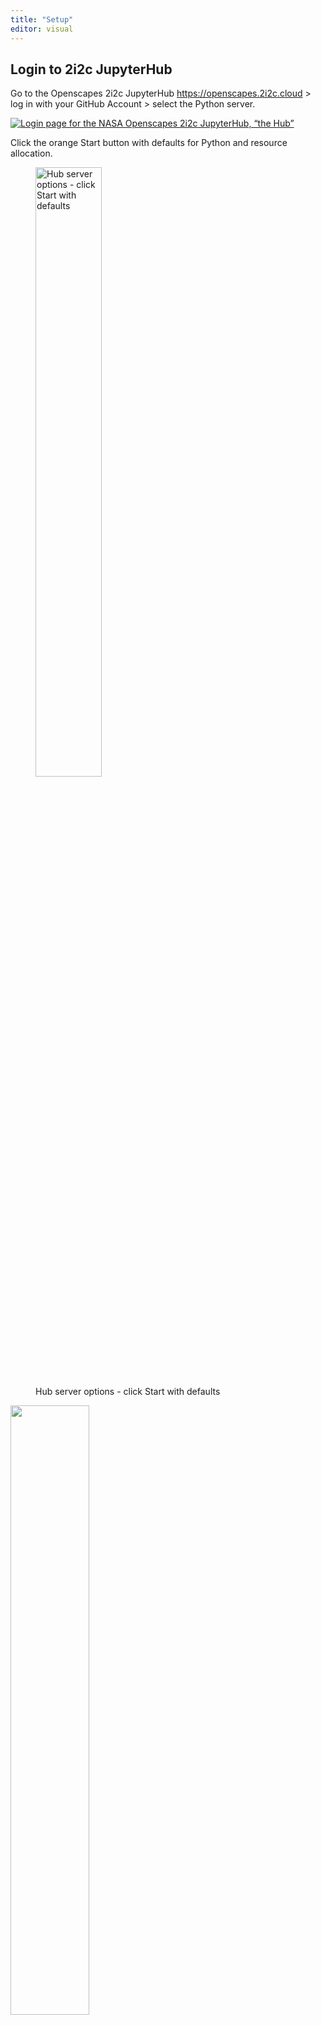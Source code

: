 ```yaml
---
title: "Setup"
editor: visual
---
```


## Login to 2i2c JupyterHub

Go to the Openscapes 2i2c JupyterHub <https://openscapes.2i2c.cloud> \> log in with your GitHub Account \> select the Python server.

[![Login page for the NASA Openscapes 2i2c JupyterHub, "the Hub"](images/jupyterhub-2i2c-login.png)](https://openscapes.2i2c.cloud/){width="40%"}

Click the orange Start button with defaults for Python and resource allocation.

![Hub server options - click Start with defaults](images/jupyterhub-server-options.png){width="50%"}

![](images/jupyterhub-loading.png){fig-align="center" width="50%"}

It takes a few minutes for the Hub to load. Please be patient!

## Clone `quarto-clinic` repo

After our Hub server has loaded, we'll clone the Quarto Clinic repository into the Hub. We'll do this using a clickable plugin; you could also do this from the Terminal if you prefer.

In the Hub, use the Git tab to Clone the repo.

![Clone a GitHub repository in the Hub using a clickable plugin](images/jupyterhyb-clone-repo.png){fig-align="center" width="70%"}

## Create a branch

Next, we'll create a branch in git/GitHub. Working in a branch means you have your own version of the Quarto Clinic to edit and preview.

Branches are like parallel universes where you can safely make changes to source materials without disturbing the original. It is good practice to using branches for small, discrete additions that you will then contribute back to the main branch. In Clinic Part 2, we'll learn how to contribute your edits to the Main branch of the Clinic by making a "Pull Request" on GitHub.

First, set `quarto-clinic` as your working directory. In the Terminal type `cd quarto-clinic`. (You may need to click on the folder icon at the top-left of the side nav bar to return to the Terminal.)

Next, click the Git plugin tab. Click New Branch (blue rectangle) and enter a new branch name, let's write *your name*, to make it easy to identify your work in the exercises that follow.

![Create a branch](images/jupyterhub-git-branch.png){fig-align="center" width="70%"}

## Set up our Git credentials

*TODO: do we need to do [Step 5.1. Configure Git (`git config`)](https://nasa-openscapes.github.io/2021-Cloud-Hackathon/tutorials/00_Setup.html#step-5.1.-configure-git-git-config)? (but ignore the push file part). Clarify the following text to say see the orange dot. click it to be prompted*

When you see the following screenshot, GitHub is asking for you to input your credentials. (Note: you see this screenshot when you have committed work to push to GitHub.com. In this case we have created a new branch in the Hub and it does not yet exist on GitHub.

![Prompt to add your Git credentials](images/jupyterhub-git-credentials.png)

We'll follow the instructions in the 2021 Cloud Hackathon to [Setup your Personal Access Token (PAT)](https://nasa-openscapes.github.io/2021-Cloud-Hackathon/tutorials/00_Setup.html#step-5.6.-setup-pat).

## Onward!

Since we have each set up our own GitHub clone with our unique branch of this Quarto Clinic website in the Hub, now we are ready to start editing! The next chapter describes how to do this in the JupyterHub.
